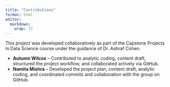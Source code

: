 ```yaml
---
title: "Contributions"
format: html
editor: 
  markdown: 
    wrap: 72
---
```


This project was developed collaboratively as part of the Capstone
Projects in Data Science course under the guidance of Dr. Ashraf Cohen.

-   **Autumn Wilcox** – Contributed to analytic coding, content draft,
    structured the project workflow, and collaborated actively via
    GitHub.
-   **Namita Mishra** – Developed the project plan, content draft,
    analytic coding, and coordinated commits and collaboration with the
    group on GitHub.
